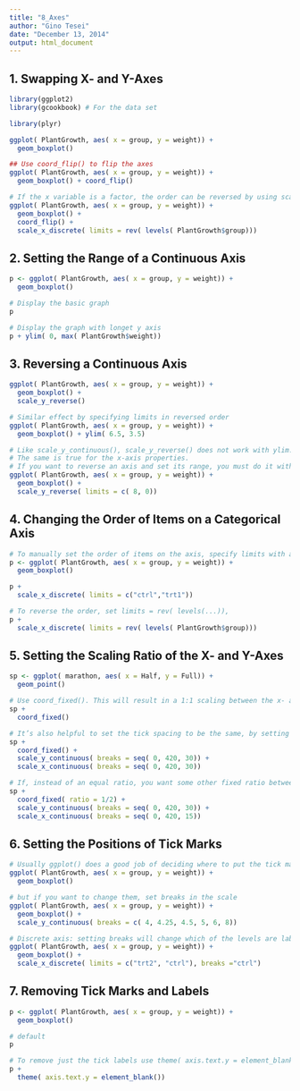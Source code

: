 ```yaml
---
title: "8_Axes"
author: "Gino Tesei"
date: "December 13, 2014"
output: html_document
---
```


## 1. Swapping X- and Y-Axes
```r
library(ggplot2)
library(gcookbook) # For the data set 

library(plyr)

ggplot( PlantGrowth, aes( x = group, y = weight)) + 
  geom_boxplot() 

## Use coord_flip() to flip the axes
ggplot( PlantGrowth, aes( x = group, y = weight)) + 
  geom_boxplot() + coord_flip()

# If the x variable is a factor, the order can be reversed by using scale_x_discrete() with limits = rev( levels(...))
ggplot( PlantGrowth, aes( x = group, y = weight)) + 
  geom_boxplot() + 
  coord_flip() + 
  scale_x_discrete( limits = rev( levels( PlantGrowth$group)))
```

## 2. Setting the Range of a Continuous Axis
```r
p <- ggplot( PlantGrowth, aes( x = group, y = weight)) + 
  geom_boxplot() 

# Display the basic graph 
p 

# Display the graph with longet y axis  
p + ylim( 0, max( PlantGrowth$weight))
```

## 3. Reversing a Continuous Axis
```r
ggplot( PlantGrowth, aes( x = group, y = weight)) + 
  geom_boxplot() + 
  scale_y_reverse() 

# Similar effect by specifying limits in reversed order 
ggplot( PlantGrowth, aes( x = group, y = weight)) + 
  geom_boxplot() + ylim( 6.5, 3.5)

# Like scale_y_continuous(), scale_y_reverse() does not work with ylim. 
# The same is true for the x-axis properties. 
# If you want to reverse an axis and set its range, you must do it within the scale_y_reverse() statement, by setting the limits in reversed order
ggplot( PlantGrowth, aes( x = group, y = weight)) + 
  geom_boxplot() + 
  scale_y_reverse( limits = c( 8, 0))
```

## 4. Changing the Order of Items on a Categorical Axis
```r
# To manually set the order of items on the axis, specify limits with a vector of the levels in the desired order.
p <- ggplot( PlantGrowth, aes( x = group, y = weight)) + 
  geom_boxplot() 

p + 
  scale_x_discrete( limits = c("ctrl","trt1"))

# To reverse the order, set limits = rev( levels(...)),
p + 
  scale_x_discrete( limits = rev( levels( PlantGrowth$group)))
```

## 5. Setting the Scaling Ratio of the X- and Y-Axes
```r
sp <- ggplot( marathon, aes( x = Half, y = Full)) + 
  geom_point() 

# Use coord_fixed(). This will result in a 1:1 scaling between the x- and y-axes
sp + 
  coord_fixed()

# It’s also helpful to set the tick spacing to be the same, by setting breaks in scale_y_continuous() and scale_x_continuous()
sp + 
  coord_fixed() + 
  scale_y_continuous( breaks = seq( 0, 420, 30)) + 
  scale_x_continuous( breaks = seq( 0, 420, 30))

# If, instead of an equal ratio, you want some other fixed ratio between the axes, set the ratio parameter.
sp + 
  coord_fixed( ratio = 1/2) + 
  scale_y_continuous( breaks = seq( 0, 420, 30)) + 
  scale_x_continuous( breaks = seq( 0, 420, 15))
```

## 6. Setting the Positions of Tick Marks
```r
# Usually ggplot() does a good job of deciding where to put the tick marks
ggplot( PlantGrowth, aes( x = group, y = weight)) + 
  geom_boxplot() 

# but if you want to change them, set breaks in the scale
ggplot( PlantGrowth, aes( x = group, y = weight)) + 
  geom_boxplot() + 
  scale_y_continuous( breaks = c( 4, 4.25, 4.5, 5, 6, 8))

# Discrete axis: setting breaks will change which of the levels are labeled, but will not remove them or change their order
ggplot( PlantGrowth, aes( x = group, y = weight)) + 
  geom_boxplot() + 
  scale_x_discrete( limits = c("trt2", "ctrl"), breaks ="ctrl")
```

## 7. Removing Tick Marks and Labels
```r

p <- ggplot( PlantGrowth, aes( x = group, y = weight)) + 
  geom_boxplot() 

# default 
p

# To remove just the tick labels use theme( axis.text.y = element_blank())
p + 
  theme( axis.text.y = element_blank())

```


